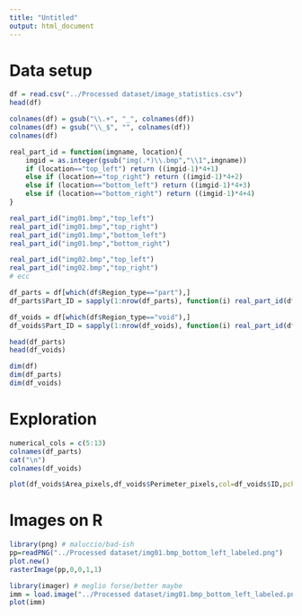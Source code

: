 ```yaml
---
title: "Untitled"
output: html_document
---
```


# Data setup
```r
df = read.csv("../Processed dataset/image_statistics.csv")
head(df)

colnames(df) = gsub("\\.+", "_", colnames(df))
colnames(df) = gsub("\\_$", "", colnames(df))
colnames(df)
```

```r
real_part_id = function(imgname, location){
	imgid = as.integer(gsub("img(.*)\\.bmp","\\1",imgname))
	if (location=="top_left") return ((imgid-1)*4+1)
	else if (location=="top_right") return ((imgid-1)*4+2)
	else if (location=="bottom_left") return ((imgid-1)*4+3)
	else if (location=="bottom_right") return ((imgid-1)*4+4)
}

real_part_id("img01.bmp","top_left")
real_part_id("img01.bmp","top_right")
real_part_id("img01.bmp","bottom_left")
real_part_id("img01.bmp","bottom_right")

real_part_id("img02.bmp","top_left")
real_part_id("img02.bmp","top_right")
# ecc
```


```r
df_parts = df[which(df$Region_type=="part"),]
df_parts$Part_ID = sapply(1:nrow(df_parts), function(i) real_part_id(df_parts[i,1], df_parts[i, 2]))

df_voids = df[which(df$Region_type=="void"),]
df_voids$Part_ID = sapply(1:nrow(df_voids), function(i) real_part_id(df_voids[i,1], df_voids[i, 2]))

head(df_parts)
head(df_voids)
```

```r
dim(df)
dim(df_parts)
dim(df_voids)
```

# Exploration
```r
numerical_cols = c(5:13)
colnames(df_parts)
cat("\n")
colnames(df_voids)
```

```r
plot(df_voids$Area_pixels,df_voids$Perimeter_pixels,col=df_voids$ID,pch=19)
```


# Images on R
```r
library(png) # maluccio/bad-ish
pp=readPNG("../Processed dataset/img01.bmp_bottom_left_labeled.png")
plot.new() 
rasterImage(pp,0,0,1,1)
```


```r
library(imager) # meglio forse/better maybe
imm = load.image("../Processed dataset/img01.bmp_bottom_left_labeled.png")
plot(imm)
```








